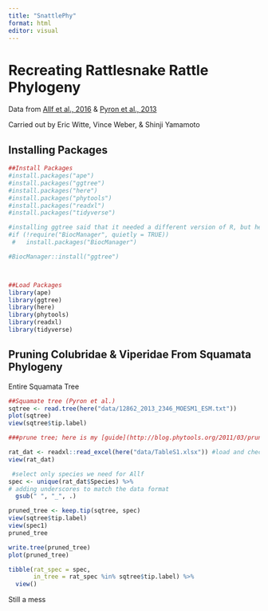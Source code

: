 ```yaml
---
title: "SnattlePhy"
format: html
editor: visual
---
```


# Recreating Rattlesnake Rattle Phylogeny

Data from [Allf et al., 2016](https://www.journals.uchicago.edu/doi/full/10.1086/688017#_i5) & [Pyron et al., 2013](https://bmcecolevol.biomedcentral.com/articles/10.1186/1471-2148-13-93#MOESM1)

Carried out by Eric Witte, Vince Weber, & Shinji Yamamoto

## Installing Packages

```r
##Install Packages
#install.packages("ape")
#install.packages("ggtree")
#install.packages("here")
#install.packages("phytools")
#install.packages("readxl")
#install.packages("tidyverse")

#installing ggtree said that it needed a different version of R, but here's a work around
#if (!require("BiocManager", quietly = TRUE)) 
 #   install.packages("BiocManager")

#BiocManager::install("ggtree")



##Load Packages
library(ape)
library(ggtree)
library(here)
library(phytools)
library(readxl)
library(tidyverse)
```

## Pruning Colubridae & Viperidae From Squamata Phylogeny

Entire Squamata Tree

```r
##Squamate tree (Pyron et al.)
sqtree <- read.tree(here("data/12862_2013_2346_MOESM1_ESM.txt"))
plot(sqtree)
view(sqtree$tip.label)
```

```r
###prune tree; here is my [guide](http://blog.phytools.org/2011/03/prune-tree-to-list-of-taxa.html)

rat_dat <- readxl::read_excel(here("data/TableS1.xlsx")) #load and check data from Allf
view(rat_dat)

 #select only species we need for Allf
spec <- unique(rat_dat$Species) %>% 
# adding underscores to match the data format
  gsub(" ", "_", .)

pruned_tree <- keep.tip(sqtree, spec)
view(sqtree$tip.label)
view(spec1)
pruned_tree

write.tree(pruned_tree)
plot(pruned_tree)

tibble(rat_spec = spec,
       in_tree = rat_spec %in% sqtree$tip.label) %>% 
  view()

```

Still a mess
